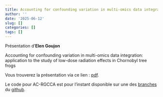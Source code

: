 ```yaml
---
title: Accounting for confounding variation in multi-omics data integration. Elen Goujon
author: ''
date: '2025-06-12'
slug: []
categories: []
tags: []
---
```


Présentation d'**Elen Goujon**

Accounting for confounding variation in multi-omics data integration: application to the study of low-dose radiation effects in Chornobyl tree frogs

Vous trouverez la présentation via ce lien : [pdf](/diapos/Biopuces_2025_06_12.pdf).

Le code pour AC-RGCCA est pour l'instant disponible sur une des [branches](https://github.com/rgcca-factory/RGCCA/tree/AC-RGCCA) du [github](https://github.com/rgcca-factory/RGCCAl).

